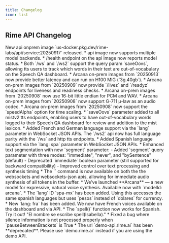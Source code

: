 ```yaml
---
title: Changelog
icon: list
---
```


## Rime API Changelog

<Update label="2025-09-17">
New api onprem image `us-docker.pkg.dev/rime-labs/api/service:20250917` released.
* api image now supports multiple model backends.
* /health endpoint on the api image now reports model status.
</Update>

<Update label="2025-09-13">
 * Both `/ws` and `/ws2` support the query param `saveOovs`, allowing tts users to track which words in their text are out-of-vocabulary on
 the Speech QA dashboard.
</Update>

<Update label="2025-09-13">
 * Arcana on-prem images from `20250913` now provide better latency and can run on H100 MIG (`3g.40gb`).
</Update>

<Update label="2025-09-09">
 * Arcana on-prem images from `20250909` now provide `/livez` and `/readyz` endpoints for liveness and readiness checks.
</Update>

<Update label="2025-09-08">
 * Arcana on-prem images from `20250908` now use 16-bit little endian for PCM and WAV.
 * Arcana on-prem images from `20250908` now support G-711 μ-law as an audio codec.
 * Arcana on-prem images from `20250908` now support the `speedAlpha` option for time scaling.
</Update>

<Update label="2025-09-02">
 * `saveOovs` parameter added to all mistv2 tts endpoints, enabling users to have out-of-vocabulary words logged to their Speech QA dashboard for review and addition to the mist lexicon.
</Update>

<Update label="2025-08-01">
 * Added French and German language support via the `lang` parameter in WebSocket JSON APIs. The `/ws2` api now has full language parity with the `/ws` and http tts endpoints.
</Update>

<Update label="2025-07-31">
 * Added Spanish language support via the `lang: spa` parameter in WebSocket JSON APIs.
 * Enhanced text segmentation with new `segment` parameter:
   - Added `segment` query parameter with three modes: "immediate", "never", and "bySentence" (default)
   - Deprecated `immediate` boolean parameter (still supported for backward compatibility)
   - Improved control over text processing and synthesis timing
</Update>

<Update label="2025-05-27">
 * The `<FLUSH>` command is now available on both the the websockets and websockets-json apis, allowing for immediate audio synthesis of all tokens in the buffer.
</Update>

<Update label="2025-04-24">
 * We’ve launched **Arcana** — a new model for expressive, natural voice synthesis. Available now with `modelId: arcana`.
</Update>

<Update label="2025-03-28">
 * The `lang` ID `spa-mx` has been added. Using this accesses the same spanish languages but uses `pesos` instead of `dolares` for currency.
 * New `lang: fra` has been added. We now have French voices available on the dashboard and via API.
</Update>

<Update label="2025-03-26">
  * The `spell()` function now works for Spanish. Try it out! "El nombre se escribe spell(Isabella)."
  * Fixed a bug where silence information is not processed properly when `pauseBetweenBrackets` is True
  * The url `demo-api.rime.ai` has been **deprecated**. Please use `demo.rime.ai` instead if you are using the demo API.
</Update>

